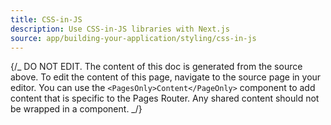 ```yaml
---
title: CSS-in-JS
description: Use CSS-in-JS libraries with Next.js
source: app/building-your-application/styling/css-in-js
---
```


{/_ DO NOT EDIT. The content of this doc is generated from the source above. To edit the content of this page, navigate to the source page in your editor. You can use the `<PagesOnly>Content</PageOnly>` component to add content that is specific to the Pages Router. Any shared content should not be wrapped in a component. _/}
